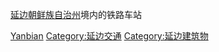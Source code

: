 [[延边朝鲜族自治州|延边朝鲜族自治州]]境内的铁路车站

[[Category:吉林省铁路车站|Yanbian]]
[[Category:延边交通|Category:延边交通]]
[[Category:延边建筑物|Category:延边建筑物]]